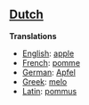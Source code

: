 ==[[Dutch]]==

'''Translations'''

*[[English]]: [[apple]]
*[[French]]: [[pomme]]
*[[German]]: [[Apfel]]
*[[Greek]]: [[melo]]
*[[Latin]]: [[pommus]]